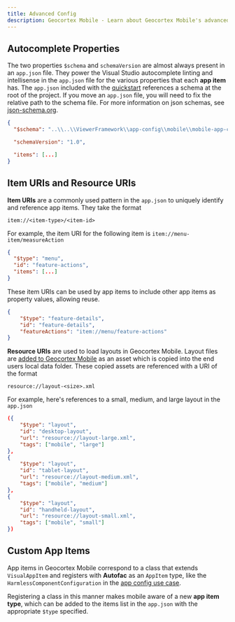 ```yaml
---
title: Advanced Config
description: Geocortex Mobile - Learn about Geocortex Mobile's advanced configuration options
---
```



## Autocomplete Properties

The two properties `$schema` and `schemaVersion` are almost always present in an `app.json` file. They power the Visual Studio autocomplete linting and intellisense in the `app.json` file for the various properties that each **app item** has. The `app.json` included with the [quickstart](quick-start.mdx) references a schema at the root of the project. If you move an `app.json` file, you will need to fix the relative path to the schema file. For more information on json schemas, see [json-schema.org](https://json-schema.org/).

```json
{
  "$schema": "..\\..\\ViewerFramework\\app-config\\mobile\\mobile-app-config.schema.json",

  "schemaVersion": "1.0",

  "items": [...]
}
```

<AppItemSnippet />

## Item URIs and Resource URIs

**Item URIs** are a commonly used pattern in the `app.json` to uniquely identify and reference app items. They take the format

`item://<item-type>/<item-id>`

For example, the item URI for the following item is `item://menu-item/measureAction`

```json
{
  "$type": "menu",
  "id": "feature-actions",
  "items": [...]
}
```

These item URIs can be used by app items to include other app items as property values, allowing reuse.

```json
{
    "$type": "feature-details",
    "id": "feature-details",
    "featureActions": "item://menu/feature-actions"
}
```

**Resource URIs** are used to load layouts in Geocortex Mobile. Layout files are [added to Geocortex Mobile](add-medium-layout.mdx) as an asset which is copied into the end users local data folder. These copied assets are referenced with a URI of the format

`resource://layout-<size>.xml`

For example, here's references to a small, medium, and large layout in the `app.json`

```json
({
    "$type": "layout",
    "id": "desktop-layout",
    "url": "resource://layout-large.xml",
    "tags": ["mobile", "large"]
},
{
    "$type": "layout",
    "id": "tablet-layout",
    "url": "resource://layout-medium.xml",
    "tags": ["mobile", "medium"]
},
{
    "$type": "layout",
    "id": "handheld-layout",
    "url": "resource://layout-small.xml",
    "tags": ["mobile", "small"]
})
```

## Custom App Items

App items in Geocortex Mobile correspond to a class that extends `VisualAppItem` and registers with **Autofac** as an `AppItem` type, like the `HarmlessComponentConfiguration` in the [app config use case](implement-component-participate-app-config.mdx#create-a-skeleton-app-config-definition).

<AutofacSnippet />

Registering a class in this manner makes mobile aware of a new **app item type**, which can be added to the items list in the `app.json` with the appropriate `$type` specified.
